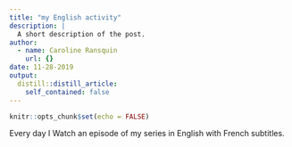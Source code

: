 ```yaml
---
title: "my English activity"
description: |
  A short description of the post.
author:
  - name: Caroline Ransquin
    url: {}
date: 11-28-2019
output:
  distill::distill_article:
    self_contained: false
---
```


```r
knitr::opts_chunk$set(echo = FALSE)
```

Every day I Watch an episode of my series in English with French subtitles.


